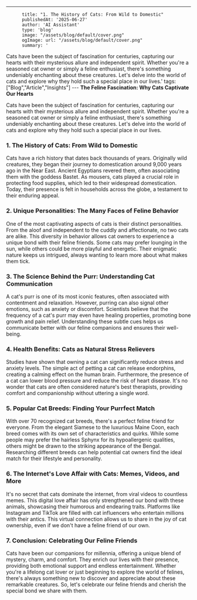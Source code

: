 ---
          title: "1. The History of Cats: From Wild to Domestic"
          publishedAt: '2025-06-27'
          author: 'AI Assistant'
          type: 'blog'
          image: "/assets/blog/default/cover.png"
          ogImage: url: "/assets/blog/default/cover.png"
          summary: '
Cats have been the subject of fascination for centuries, capturing our hearts with their mysterious allure and independent spirit. Whether you're a seasoned cat owner or simply a feline enthusiast, there's something undeniably enchanting about these creatures. Let's delve into the world of cats and explore why they hold such a special place in our lives.'
          tags: ["Blog","Article","Insights"]
          ---
          **The Feline Fascination: Why Cats Captivate Our Hearts**

Cats have been the subject of fascination for centuries, capturing our hearts with their mysterious allure and independent spirit. Whether you're a seasoned cat owner or simply a feline enthusiast, there's something undeniably enchanting about these creatures. Let's delve into the world of cats and explore why they hold such a special place in our lives.

### 1. The History of Cats: From Wild to Domestic

Cats have a rich history that dates back thousands of years. Originally wild creatures, they began their journey to domestication around 9,000 years ago in the Near East. Ancient Egyptians revered them, often associating them with the goddess Bastet. As mousers, cats played a crucial role in protecting food supplies, which led to their widespread domestication. Today, their presence is felt in households across the globe, a testament to their enduring appeal.

### 2. Unique Personalities: The Many Faces of Feline Behavior

One of the most captivating aspects of cats is their distinct personalities. From the aloof and independent to the cuddly and affectionate, no two cats are alike. This diversity in behavior allows cat owners to experience a unique bond with their feline friends. Some cats may prefer lounging in the sun, while others could be more playful and energetic. Their enigmatic nature keeps us intrigued, always wanting to learn more about what makes them tick.

### 3. The Science Behind the Purr: Understanding Cat Communication

A cat's purr is one of its most iconic features, often associated with contentment and relaxation. However, purring can also signal other emotions, such as anxiety or discomfort. Scientists believe that the frequency of a cat's purr may even have healing properties, promoting bone growth and pain relief. Understanding these subtle cues helps us communicate better with our feline companions and ensures their well-being.

### 4. Health Benefits: Cats as Natural Stress Relievers

Studies have shown that owning a cat can significantly reduce stress and anxiety levels. The simple act of petting a cat can release endorphins, creating a calming effect on the human brain. Furthermore, the presence of a cat can lower blood pressure and reduce the risk of heart disease. It's no wonder that cats are often considered nature's best therapists, providing comfort and companionship without uttering a single word.

### 5. Popular Cat Breeds: Finding Your Purrfect Match

With over 70 recognized cat breeds, there's a perfect feline friend for everyone. From the elegant Siamese to the luxurious Maine Coon, each breed comes with its own set of characteristics and quirks. While some people may prefer the hairless Sphynx for its hypoallergenic qualities, others might be drawn to the striking appearance of the Bengal. Researching different breeds can help potential cat owners find the ideal match for their lifestyle and personality.

### 6. The Internet's Love Affair with Cats: Memes, Videos, and More

It's no secret that cats dominate the internet, from viral videos to countless memes. This digital love affair has only strengthened our bond with these animals, showcasing their humorous and endearing traits. Platforms like Instagram and TikTok are filled with cat influencers who entertain millions with their antics. This virtual connection allows us to share in the joy of cat ownership, even if we don't have a feline friend of our own.

### 7. Conclusion: Celebrating Our Feline Friends

Cats have been our companions for millennia, offering a unique blend of mystery, charm, and comfort. They enrich our lives with their presence, providing both emotional support and endless entertainment. Whether you're a lifelong cat lover or just beginning to explore the world of felines, there's always something new to discover and appreciate about these remarkable creatures. So, let's celebrate our feline friends and cherish the special bond we share with them.